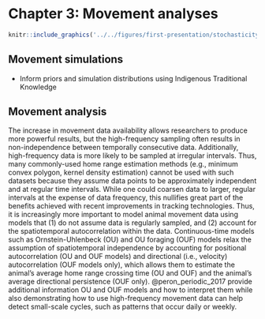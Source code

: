 \newpage

# Chapter 3: Movement analyses {#movement}

```r
knitr::include_graphics('../../figures/first-presentation/stochasticity-figure-light.png')
```

## Movement simulations

- Inform priors and simulation distributions using Indigenous Traditional Knowledge

## Movement analysis

The increase in movement data availability allows researchers to produce more powerful results, but the high-frequency sampling often results in non-independence between temporally consecutive data. Additionally, high-frequency data is more likely to be sampled at irregular intervals. Thus, many commonly-used home range estimation methods (e.g., minimum convex polygon, kernel density estimation) cannot be used with such datasets because they assume data points to be approximately independent and at regular time intervals. While one could coarsen data to larger, regular intervals at the expense of data frequency, this nullifies great part of the benefits achieved with recent improvements in tracking technologies. Thus, it is increasingly more important to model animal movement data using models that (1) do not assume data is regularly sampled, and (2) account for the spatiotemporal autocorrelation within the data. Continuous-time models such as Ornstein-Uhlenbeck (OU) and OU foraging (OUF) models relax the assumption of spatiotemporal independence by accounting for positional autocorrelation (OU and OUF models) and directional (i.e., velocity) autocorrelation (OUF models only), which allows them to estimate the animal's average home range crossing time (OU and OUF) and the animal's average directional persistence (OUF only). @peron_periodic_2017 provide additional information OU and OUF models and how to interpret them while also demonstrating how to use high-frequency movement data can help detect small-scale cycles, such as patterns that occur daily or weekly.
